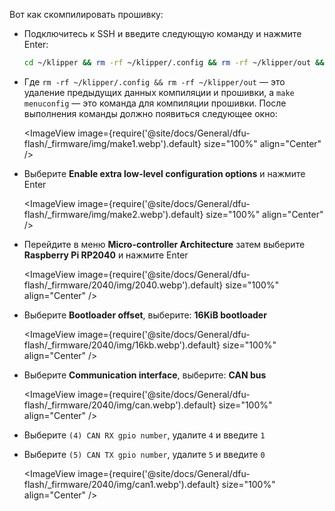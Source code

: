 Вот как скомпилировать прошивку:
* Подключитесь к SSH и введите следующую команду и нажмите Enter:

    ```bash
    cd ~/klipper && rm -rf ~/klipper/.config && rm -rf ~/klipper/out && make menuconfig
    ```

* Где `rm -rf ~/klipper/.config && rm -rf ~/klipper/out` — это удаление предыдущих данных компиляции и прошивки, а `make menuconfig` — это команда для компиляции прошивки. После выполнения команды должно появиться следующее окно:

    <ImageView image={require('@site/docs/General/dfu-flash/_firmware/img/make1.webp').default} size="100%" align="Center" />

* Выберите **Enable extra low-level configuration options** и нажмите Enter

    <ImageView image={require('@site/docs/General/dfu-flash/_firmware/img/make2.webp').default} size="100%" align="Center" />

* Перейдите в меню **Micro-controller Architecture** затем выберите **Raspberry Pi RP2040** и нажмите Enter

    <ImageView image={require('@site/docs/General/dfu-flash/_firmware/2040/img/2040.webp').default} size="100%" align="Center" />

* Выберите **Bootloader offset**, выберите: **16KiB bootloader**

    <ImageView image={require('@site/docs/General/dfu-flash/_firmware/2040/img/16kb.webp').default} size="100%" align="Center" />

* Выберите **Communication interface**, выберите: **CAN bus**

    <ImageView image={require('@site/docs/General/dfu-flash/_firmware/2040/img/can.webp').default} size="100%" align="Center" />

* Выберите `(4) CAN RX gpio number`, удалите `4` и введите `1`
* Выберите `(5) CAN TX gpio number`, удалите `5` и введите `0`

    <ImageView image={require('@site/docs/General/dfu-flash/_firmware/2040/img/can1.webp').default} size="100%" align="Center" />
